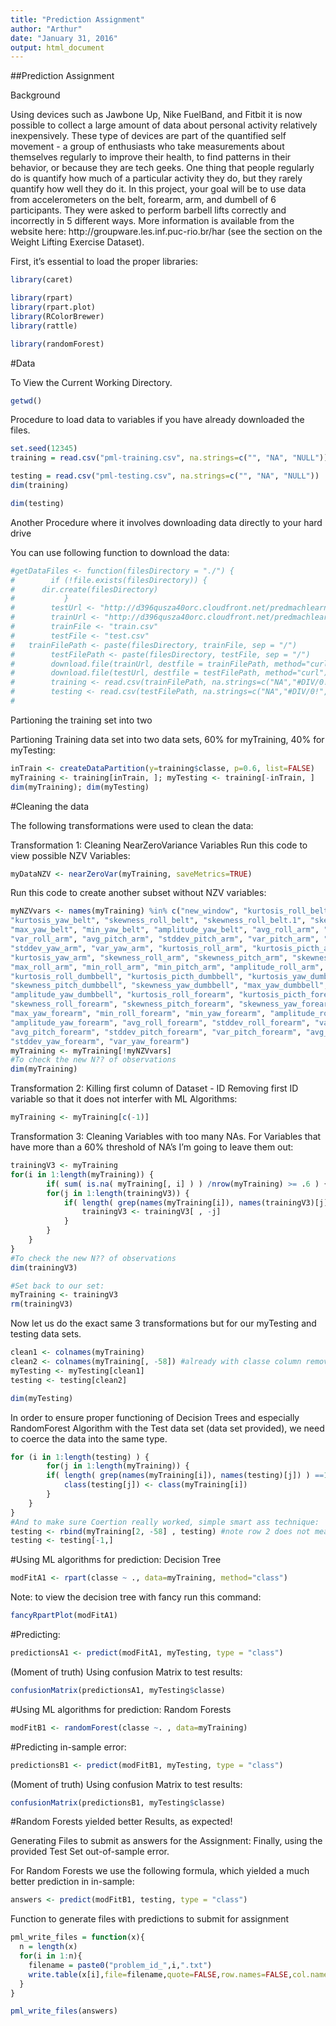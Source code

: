 ```yaml
---
title: "Prediction Assignment"
author: "Arthur"
date: "January 31, 2016"
output: html_document
---
```


##Prediction Assignment

Background

Using devices such as Jawbone Up, Nike FuelBand, and Fitbit it is now possible to collect a large amount of data about personal activity relatively inexpensively. These type of devices are part of the quantified self movement - a group of enthusiasts who take measurements about themselves regularly to improve their health, to find patterns in their behavior, or because they are tech geeks. One thing that people regularly do is quantify how much of a particular activity they do, but they rarely quantify how well they do it. In this project, your goal will be to use data from accelerometers on the belt, forearm, arm, and dumbell of 6 participants. They were asked to perform barbell lifts correctly and incorrectly in 5 different ways. More information is available from the website here: http://groupware.les.inf.puc-rio.br/har (see the section on the Weight Lifting Exercise Dataset).

First, it's essential to load the proper libraries:
```r
library(caret)
```



```r
library(rpart)
library(rpart.plot)
library(RColorBrewer)
library(rattle)
```

```r
library(randomForest)
```

#Data

To View the Current Working Directory.

```r
getwd()
```

Procedure to load data to variables if you have already downloaded the files.

```r
set.seed(12345)
training = read.csv("pml-training.csv", na.strings=c("", "NA", "NULL"))

testing = read.csv("pml-testing.csv", na.strings=c("", "NA", "NULL"))
dim(training)
```

```r
dim(testing)
```

Another Procedure where it involves downloading data directly to your hard drive

You can use following function to download the data:

```r
#getDataFiles <- function(filesDirectory = "./") { 
#        if (!file.exists(filesDirectory)) {
#      dir.create(filesDirectory)
#           }
#        testUrl <- "http://d396qusza40orc.cloudfront.net/predmachlearn/pml-testing.csv"
#        trainUrl <- "http://d396qusza40orc.cloudfront.net/predmachlearn/pml-training.csv"
#        trainFile <- "train.csv"
#        testFile <- "test.csv"
#   trainFilePath <- paste(filesDirectory, trainFile, sep = "/")
#        testFilePath <- paste(filesDirectory, testFile, sep = "/")
#        download.file(trainUrl, destfile = trainFilePath, method="curl")
#        download.file(testUrl, destfile = testFilePath, method="curl")
#        training <- read.csv(trainFilePath, na.strings=c("NA","#DIV/0!",""))
#        testing <- read.csv(testFilePath, na.strings=c("NA","#DIV/0!",""))
#
```

Partioning the training set into two

Partioning Training data set into two data sets, 60% for myTraining, 40% for myTesting:

```r
inTrain <- createDataPartition(y=training$classe, p=0.6, list=FALSE)
myTraining <- training[inTrain, ]; myTesting <- training[-inTrain, ]
dim(myTraining); dim(myTesting)
```

#Cleaning the data

The following transformations were used to clean the data:

Transformation 1: Cleaning NearZeroVariance Variables Run this code to view possible NZV Variables:
```r
myDataNZV <- nearZeroVar(myTraining, saveMetrics=TRUE)
```

Run this code to create another subset without NZV variables:
```r
myNZVvars <- names(myTraining) %in% c("new_window", "kurtosis_roll_belt", "kurtosis_picth_belt",
"kurtosis_yaw_belt", "skewness_roll_belt", "skewness_roll_belt.1", "skewness_yaw_belt",
"max_yaw_belt", "min_yaw_belt", "amplitude_yaw_belt", "avg_roll_arm", "stddev_roll_arm",
"var_roll_arm", "avg_pitch_arm", "stddev_pitch_arm", "var_pitch_arm", "avg_yaw_arm",
"stddev_yaw_arm", "var_yaw_arm", "kurtosis_roll_arm", "kurtosis_picth_arm",
"kurtosis_yaw_arm", "skewness_roll_arm", "skewness_pitch_arm", "skewness_yaw_arm",
"max_roll_arm", "min_roll_arm", "min_pitch_arm", "amplitude_roll_arm", "amplitude_pitch_arm",
"kurtosis_roll_dumbbell", "kurtosis_picth_dumbbell", "kurtosis_yaw_dumbbell", "skewness_roll_dumbbell",
"skewness_pitch_dumbbell", "skewness_yaw_dumbbell", "max_yaw_dumbbell", "min_yaw_dumbbell",
"amplitude_yaw_dumbbell", "kurtosis_roll_forearm", "kurtosis_picth_forearm", "kurtosis_yaw_forearm",
"skewness_roll_forearm", "skewness_pitch_forearm", "skewness_yaw_forearm", "max_roll_forearm",
"max_yaw_forearm", "min_roll_forearm", "min_yaw_forearm", "amplitude_roll_forearm",
"amplitude_yaw_forearm", "avg_roll_forearm", "stddev_roll_forearm", "var_roll_forearm",
"avg_pitch_forearm", "stddev_pitch_forearm", "var_pitch_forearm", "avg_yaw_forearm",
"stddev_yaw_forearm", "var_yaw_forearm")
myTraining <- myTraining[!myNZVvars]
#To check the new N?? of observations
dim(myTraining)
```

Transformation 2: Killing first column of Dataset - ID Removing first ID variable so that it does not interfer with ML Algorithms:
```r
myTraining <- myTraining[c(-1)]
```

Transformation 3: Cleaning Variables with too many NAs. For Variables that have more than a 60% threshold of NA’s I’m going to leave them out:
```r
trainingV3 <- myTraining 
for(i in 1:length(myTraining)) { 
        if( sum( is.na( myTraining[, i] ) ) /nrow(myTraining) >= .6 ) { 
        for(j in 1:length(trainingV3)) {
            if( length( grep(names(myTraining[i]), names(trainingV3)[j]) ) ==1)  { 
                trainingV3 <- trainingV3[ , -j] 
            }   
        } 
    }
}
#To check the new N?? of observations
dim(trainingV3)
```

```r
#Set back to our set:
myTraining <- trainingV3
rm(trainingV3)
```

Now let us do the exact same 3 transformations but for our myTesting and testing data sets.
```r
clean1 <- colnames(myTraining)
clean2 <- colnames(myTraining[, -58]) #already with classe column removed
myTesting <- myTesting[clean1]
testing <- testing[clean2]

dim(myTesting)
```

In order to ensure proper functioning of Decision Trees and especially RandomForest Algorithm with the Test data set (data set provided), we need to coerce the data into the same type.

```r
for (i in 1:length(testing) ) {
        for(j in 1:length(myTraining)) {
        if( length( grep(names(myTraining[i]), names(testing)[j]) ) ==1)  {
            class(testing[j]) <- class(myTraining[i])
        }      
    }      
}
#And to make sure Coertion really worked, simple smart ass technique:
testing <- rbind(myTraining[2, -58] , testing) #note row 2 does not mean anything, this will be removed right.. now:
testing <- testing[-1,]
```
#Using ML algorithms for prediction: Decision Tree

```r
modFitA1 <- rpart(classe ~ ., data=myTraining, method="class")
```

Note: to view the decision tree with fancy run this command:
```r
fancyRpartPlot(modFitA1)
```

#Predicting:
```r
predictionsA1 <- predict(modFitA1, myTesting, type = "class")
```

(Moment of truth) Using confusion Matrix to test results:
```r
confusionMatrix(predictionsA1, myTesting$classe)
```

#Using ML algorithms for prediction: Random Forests
```r
modFitB1 <- randomForest(classe ~. , data=myTraining)
```

#Predicting in-sample error:
```r
predictionsB1 <- predict(modFitB1, myTesting, type = "class")
```

(Moment of truth) Using confusion Matrix to test results:
```r
confusionMatrix(predictionsB1, myTesting$classe)
```

#Random Forests yielded better Results, as expected!

Generating Files to submit as answers for the Assignment: Finally, using the provided Test Set out-of-sample error.

For Random Forests we use the following formula, which yielded a much better prediction in in-sample:
```r
answers <- predict(modFitB1, testing, type = "class")
```

Function to generate files with predictions to submit for assignment
```r
pml_write_files = function(x){
  n = length(x)
  for(i in 1:n){
    filename = paste0("problem_id_",i,".txt")
    write.table(x[i],file=filename,quote=FALSE,row.names=FALSE,col.names=FALSE)
  }
}

pml_write_files(answers)
```

